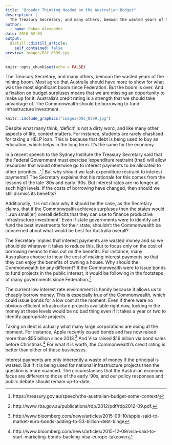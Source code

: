 ```yaml
---
title: "Broader Thinking Needed on the Australian Budget"
description: |
  The Treasury Secretary, and many others, bemoan the wasted years of the mining boom. Most agree that Australia should have more to show for what was the most significant boom since Federation. But the boom is over. And a fixation on budget surpluses means that we are missing an opportunity to make up for it. Australia’s credit rating is a strength that we should take advantage of. The Commonwealth should be borrowing to fund infrastructure investment.
author:
  - name: Rohan Alexander
date: 2016-02-03
output:
  distill::distill_article:
    self_contained: false
preview: images/DSC_0599.jpg
---
```


```r
knitr::opts_chunk$set(echo = FALSE)
```

The Treasury Secretary, and many others, bemoan the wasted years of the mining boom. Most agree that Australia should have more to show for what was the most significant boom since Federation. But the boom is over. And a fixation on budget surpluses means that we are missing an opportunity to make up for it. Australia's credit rating is a strength that we should take advantage of. The Commonwealth should be borrowing to fund infrastructure investment.

```r
knitr::include_graphics("images/DSC_0599.jpg")
```

Despite what many think, 'deficit' is not a dirty word, and like many other aspects of life, context matters. For instance, students are rarely chastised for taking a HELP loan. This is because that debt is being used to buy an education, which helps in the long term. It's the same for the economy.

In a recent speech to the Sydney Institute the Treasury Secretary said that the Federal Government must exercise ‘expenditure restraint (that) will allow resources that would otherwise go to interest payments to be allocated to other priorities...’.[^1] But why should we lash expenditure restraint to interest payments? The Secretary explains that his rationale for this comes from the lessons of the late '80s and early '90s. But interest rates are no longer at such high levels. If the costs of borrowing have changed, then should we still dismiss its benefits?

[^1]: https://treasury.gov.au/speech/the-australian-budget-some-context/

Additionally, it is not clear why it should be the case, as the Secretary claims, that if the Commonwealth achieves surpluses then the states would ‘...run small(er) overall deficits that they can use to finance productive infrastructure investment’. Even if state governments were to identify and fund the best investments for their state, shouldn't the Commonwealth be concerned about what would be best for Australia overall?

The Secretary implies that interest payments are wasted money and so we should do whatever it takes to reduce this. But to focus only on the cost of borrowing means to miss out on the benefits. For instance, many Australians choose to incur the cost of making interest payments so that they can enjoy the benefits of owning a house. Why should the Commonwealth be any different? If the Commonwealth were to issue bonds to fund projects in the public interest, it would be following in the footsteps of many governments since Federation.[^2] 

[^2]: http://www.rba.gov.au/publications/rdp/2012/pdf/rdp2012-09.pdf.

The current low interest rate environment is handy because it allows us to cheaply borrow money. This is especially true of the Commonwealth, which could issue bonds for a low cost at the moment. Even if there were no obvious efficient infrastructure projects available right now, locking in the money at these levels would be no bad thing even if it takes a year or two to identify appropriate projects.

Taking on debt is actually what many large corporations are doing at the moment. For instance, Apple recently issued bonds and has now raised more than $55 billion since 2013.[^3] And Visa raised $16 billion via bond sales before Christmas.[^4] For what it is worth, the Commonwealth’s credit rating is better than either of those businesses.

[^3]: http://www.bloomberg.com/news/articles/2015-09-10/apple-said-to-market-euro-bonds-adding-to-53-billion-debt-binge
[^4]: http://www.bloomberg.com/news/articles/2015-12-09/visa-said-to-start-marketing-bonds-backing-visa-europe-takeover

Interest payments are only inherently a waste of money if the principal is wasted. But if it is being used for national infrastructure projects then the question is more nuanced. The circumstances that the Australian economy faces are different to those of the early '90s, and our policy responses and public debate should remain up-to-date. 




